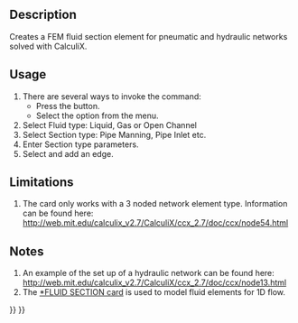 <languages/>
<translate>

<!--T:10-->
{{Docnav
|[[FEM_ElementGeometry2D|Shell plate thickness]]
|[[FEM_ConstraintElectrostaticPotential|Constraint electrostatic potential]]
|[[FEM_Workbench|FEM]]
|IconL=FEM_ElementGeometry2D.svg
|IconR=FEM_ConstraintElectrostaticPotential.svg
|IconC=Workbench_FEM.svg
}}

<!--T:1-->
{{GuiCommandContainer|
{{GuiCommand
|Name=FEM ElementFluid1D
|MenuLocation=Model → Element Geometry → Fluid section for 1D flow
|Workbenches=[[FEM_Workbench|FEM]]
|SeeAlso=[[FEM_tutorial|FEM tutorial]]
}}
{{GuiCommandFemInfo
|Solvers=CalculiX
}}
}}

==Description== <!--T:2-->

<!--T:6-->
Creates a FEM fluid section element for pneumatic and hydraulic networks solved with CalculiX.

==Usage== <!--T:3-->

<!--T:7-->
# There are several ways to invoke the command:
#* Press the {{Button|[[Image:FEM_ElementFluid1D.svg|16px]] [[FEM_ElementFluid1D|Fluid section for 1D flow]]}} button.
#* Select the {{MenuCommand|Model → Element Geometry → [[Image:FEM_ElementFluid1D.svg|16px]] Fluid section for 1D flow}} option from the menu.
# Select Fluid type: Liquid, Gas or Open Channel
# Select Section type: Pipe Manning, Pipe Inlet etc.
# Enter Section type parameters.
# Select and add an edge.

==Limitations== <!--T:4-->

<!--T:8-->
#The card only works with a 3 noded network element type. Information can be found here: http://web.mit.edu/calculix_v2.7/CalculiX/ccx_2.7/doc/ccx/node54.html

==Notes== <!--T:5-->

<!--T:9-->
# An example of the set up of a hydraulic network can be found here: http://web.mit.edu/calculix_v2.7/CalculiX/ccx_2.7/doc/ccx/node13.html 
# The [http://web.mit.edu/calculix_v2.7/CalculiX/ccx_2.7/doc/ccx/node205.html *FLUID SECTION card] is used to model fluid elements for 1D flow.


<!--T:11-->
{{Docnav
|[[FEM_ElementGeometry2D|Shell plate thickness]]
|[[FEM_ConstraintElectrostaticPotential|Constraint electrostatic potential]]
|[[FEM_Workbench|FEM]]
|IconL=FEM_ElementGeometry2D.svg
|IconR=FEM_ConstraintElectrostaticPotential.svg
|IconC=Workbench_FEM.svg
}}

</translate>
{{FEM Tools navi{{#translation:}}}}
{{Userdocnavi{{#translation:}}}}
{{clear}}